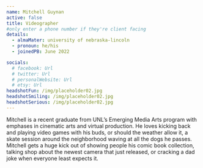 ```yaml
---
name: Mitchell Guynan
active: false
title: Videographer
#only enter a phone number if they're client facing
details:
  - almaMater: university of nebraska-lincoln
  - pronoun: he/his
  - joinedPB: June 2022

socials:
  # facebook: Url
  # twitter: Url
  # personalWebsite: Url
  # etsy: Url
headshotFun: /img/placeholder02.jpg
headshotSmiling: /img/placeholder02.jpg
headshotSerious: /img/placeholder02.jpg
---
```


Mitchell is a recent graduate from UNL’s Emerging Media Arts program with emphases in cinematic arts and virtual production. He loves kicking back and playing video games with his buds, or should the weather allow it, a skate session around the neighborhood waving at all the dogs he passes. Mitchell gets a huge kick out of showing people his comic book collection, talking shop about the newest camera that just released, or cracking a dad joke when everyone least expects it.